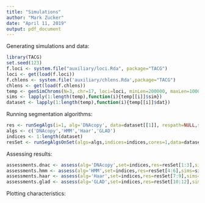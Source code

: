 ---
title: "Simulations"
author: "Mark Zucker"
date: "April 11, 2019"
output: pdf_document
---

Generating simulations and data:
```{r setup, include=FALSE}
library(TACG)
set.seed(123)
f.loci <- system.file("auxiliary/loci.Rda", package="TACG")
loci <- get(load(f.loci))
f.chlens <- system.file('auxiliary/chlens.Rda',package="TACG")
chlens <- get(load(f.chlens))
temp <- genSimChroms(N=3, chr=17, loci=loci, minLen=200000, maxLen=10000000, datapath=NULL, chlens=chlens, save=FALSE)
sims <- lapply(1:length(temp),function(i){temp[[i]]$sim})
dataset <- lapply(1:length(temp),function(i){temp[[i]]$dat})
```

Running segmentation algorithms:
```{r setup, include=FALSE}
res <- runSegAlgs(i=1, alg='DNAcopy', data=dataset[[1]], respath=NULL,saveRes=FALSE,alpha=NULL,thresh=NULL)
algs <- c('DNAcopy','HMM','Haar','GLAD')
indices <- 1:length(dataset)
resSet <- runSegAlgsOnSet(algs=algs,indices=indices,cores=1,data=dataset,respath=NULL,save=FALSE)
```

Assessing results:
```{r setup, include=FALSE}
assessments.dnac <- assess(alg='DNAcopy',set=indices,res=resSet[1:3],sims=sims)
assessments.hmm <- assess(alg='HMM',set=indices,res=resSet[4:6],sims=sims)
assessments.haar <- assess(alg='Haar',set=indices,res=resSet[7:9],sims=sims)
assessments.glad <- assess(alg='GLAD',set=indices,res=resSet[10:12],sims=sims)
```

Plotting characteristics:
```{r setup, include=FALSE}

```

